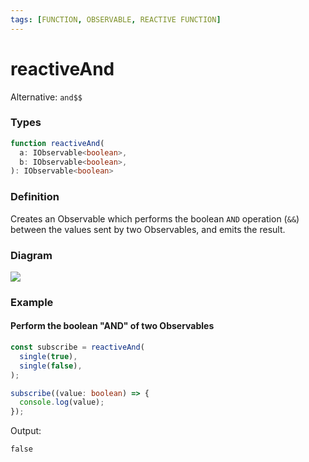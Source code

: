 ```yaml
---
tags: [FUNCTION, OBSERVABLE, REACTIVE FUNCTION]
---
```


# reactiveAnd

Alternative: `and$$`

### Types

```ts
function reactiveAnd(
  a: IObservable<boolean>,
  b: IObservable<boolean>,
): IObservable<boolean>
```

### Definition

Creates an Observable which performs the boolean `AND` operation (`&&`) between the values sent by two Observables, and emits the result.

### Diagram

![](example-diagram.svg)

### Example

#### Perform the boolean "AND" of two Observables

```ts
const subscribe = reactiveAnd(
  single(true),
  single(false),
);

subscribe((value: boolean) => {
  console.log(value);
});
```

Output:

```text
false
```
